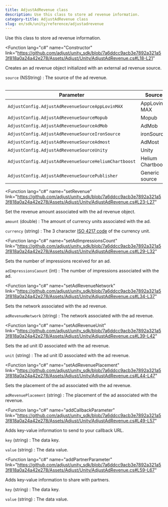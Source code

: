 ```yaml
---
title: AdjustAdRevenue class
description: Use this class to store ad revenue information.
category-title: AdjustAdRevenue class
slug: en/sdk/unity/reference/adjustadrevenue
---
```


Use this class to store ad revenue information.

<Function
  lang="c#"
  name="Constructor"
  link="https://github.com/adjust/unity_sdk/blob/7a6ddcc9acb3e7892a321a53f818a0a24a42e278/Assets/Adjust/Unity/AdjustAdRevenue.cs#L18-L21"
>

Creates an ad revenue object initialized with an external ad revenue source.

<slot slot="snippet">


<Constructor />

</slot>

<slot slot="parameters">

`source` (NSString)
: The source of the ad revenue.

<Table height="full-height">

| Parameter                                            | Source            |
| ---------------------------------------------------- | ----------------- |
| `AdjustConfig.AdjustAdRevenueSourceAppLovinMAX`      | AppLovin MAX      |
| `AdjustConfig.AdjustAdRevenueSourceMopub`            | Mopub             |
| `AdjustConfig.AdjustAdRevenueSourceAdMob`            | AdMob             |
| `AdjustConfig.AdjustAdRevenueSourceIronSource`       | ironSource        |
| `AdjustConfig.AdjustAdRevenueSourceAdmost`           | AdMost            |
| `AdjustConfig.AdjustAdRevenueSourceUnity`            | Unity             |
| `AdjustConfig.AdjustAdRevenueSourceHeliumChartboost` | Helium Chartboost |
| `AdjustConfig.AdjustAdRevenueSourcePublisher`        | Generic source    |

</Table>

</slot>

</Function>

<Function
  lang="c#"
  name="setRevenue"
  link="https://github.com/adjust/unity_sdk/blob/7a6ddcc9acb3e7892a321a53f818a0a24a42e278/Assets/Adjust/Unity/AdjustAdRevenue.cs#L23-L27"
>

Set the revenue amount associated with the ad revenue object.

<slot slot="snippet">


<SetRevenue />

</slot>

<slot slot="parameters">

`amount` (double)
: The amount of currency units associated with the ad.

`currency` (string)
: The 3 character [ISO 4217 code](https://www.iban.com/currency-codes) of the currency unit.

</slot>

</Function>

<Function
  lang="c#"
  name="setAdImpressionsCount"
  link="https://github.com/adjust/unity_sdk/blob/7a6ddcc9acb3e7892a321a53f818a0a24a42e278/Assets/Adjust/Unity/AdjustAdRevenue.cs#L29-L32"
>

Sets the number of impressions received for an ad.

<slot slot="snippet">


<SetAdImpressionsCount />

</slot>

<slot slot="parameters">

`adImpressionsCaount` (int)
: The number of impressions associated with the ad.

</slot>

</Function>

<Function
  lang="c#"
  name="setAdRevenueNetwork"
  link="https://github.com/adjust/unity_sdk/blob/7a6ddcc9acb3e7892a321a53f818a0a24a42e278/Assets/Adjust/Unity/AdjustAdRevenue.cs#L34-L37"
>

Sets the network associated with the ad revenue.

<slot slot="snippet">


<SetAdRevenueNetwork />

</slot>

<slot slot="parameters">

`adRevenueNetwork` (string)
: The network associated with the ad revenue.

</slot>

</Function>

<Function
  lang="c#"
  name="setAdRevenueUnit"
  link="https://github.com/adjust/unity_sdk/blob/7a6ddcc9acb3e7892a321a53f818a0a24a42e278/Assets/Adjust/Unity/AdjustAdRevenue.cs#L39-L42"
>

Sets the ad unit ID associated with the ad revenue.

<slot slot="snippet">


<SetAdRevenueUnit />

</slot>

<slot slot="parameters">

`unit` (string)
: The ad unit ID associated with the ad revenue.

</slot>

</Function>

<Function
  lang="c#"
  name="setAdRevenuePlacement"
  link="https://github.com/adjust/unity_sdk/blob/7a6ddcc9acb3e7892a321a53f818a0a24a42e278/Assets/Adjust/Unity/AdjustAdRevenue.cs#L44-L47"
>

Sets the placement of the ad associated with the ad revenue.

<slot slot="snippet">


<SetAdRevenuePlacement />

</slot>

<slot slot="parameters">

`adRevenuePlacement` (string)
: The placement of the ad associated with the revenue.

</slot>

</Function>

<Function
  lang="c#"
  name="addCallbackParameter"
  link="https://github.com/adjust/unity_sdk/blob/7a6ddcc9acb3e7892a321a53f818a0a24a42e278/Assets/Adjust/Unity/AdjustAdRevenue.cs#L49-L57"
>

Adds key-value information to send to your callback URL.

<slot slot="snippet">


<AddCallbackParameter />

</slot>

<slot slot="parameters">

`key` (string)
: The data key.

`value` (string)
: The data value.

</slot>

</Function>

<Function
  lang="c#"
  name="addPartnerParameter"
  link="https://github.com/adjust/unity_sdk/blob/7a6ddcc9acb3e7892a321a53f818a0a24a42e278/Assets/Adjust/Unity/AdjustAdRevenue.cs#L59-L67"
>

Adds key-value information to share with partners.

<slot slot="snippet">


<AddPartnerParameter />

</slot>

<slot slot="parameters">

`key` (string)
: The data key.

`value` (string)
: The data value.

</slot>

</Function>
